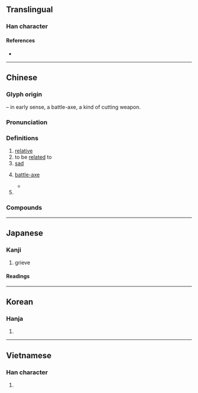 {{also|慼}}
{{character info}}
==Translingual==

===Han character===
{{Han char|rn=62|rad=戈|as=07|sn=11|four=53200|canj=IHYMF|ids=⿵戊尗}}

====References====
* {{Han ref|kx=0412.380|dkj=11594|dj=0755.260|hdz=21406.150|uh=621A|ud=25114|bh=B1AD|bd=45485}}

----

==Chinese==
{{zh-forms|alt=慼,慽,鏚}}

===Glyph origin===
{{Han etym}}
{{Han compound|戊|t1=scythe|尗|ls=psc|c1=s|c2=p}} – in early sense, a battle-axe, a kind of cutting weapon.

===Pronunciation===
{{zh-pron
|m=qī
|m-s=
|c=cik1
|c-t=
|g=
|h=pfs=chhit
|j=
|mb=chĭ
|md=
|mn=qz:chhiak/tw,xm,zz:chhek
|mn-t=cêg4
|w=
|x=
|mc=y
|oc=y
|ma=
|cat=n,a
}}

===Definitions===
{{zh-hanzi}}

# [[relative]]
# to be [[related]] to
# [[sad]]
# {{zh-obsolete}} [[battle-axe]]
#* {{zh-x|^形天 與 帝 至 此 （奇{jī} 肱 之 國） 爭 神，帝 斷 其 首，葬 之 長羊 之 山。乃 以 乳 為{wéi} 目，以 臍 為{wéi} 口，操 干 '''戚''' 以 舞。|When Xingtian fought with the Supreme Deity there (the land of people with odd/uneven upper-arms), the Supreme Deity decapitated him and buried his head at Changyang Mountain. [But Xingtian's] nipples became his eyes, his belly button became his mouth and the thrusting of his shield and '''battle-axe''' became his dance.|ref=Shanhaijing}}
# {{surname|zh}}

===Compounds===
{{zh-der|同休共戚|悲悲戚戚|愁戚戚|悲戚|串親戚|內戚|憂戚|哀戚|干戚|右戚|休戚|國戚|休戚相關|外戚|國戚皇親|休戚與共|欣戚|戚串|戚黨|戚舊|戚族|炊臼之戚|攀親引戚|戚屬|戚里|朱干玉戚|戚容|戚誼|戚戚|王公貴戚|皇親國戚|甯戚飯牛|甯戚扣角|戚然|戚施|懿戚|貴戚|自貽伊戚|籧篨戚施|鼓盆之戚|自詒伊戚|高朋故戚|親戚}}

----

==Japanese==

===Kanji===
{{ja-kanji|grade=c|rs=戈07}}

# grieve

====Readings====
{{ja-readings
|goon=しゃく
|kanon=せき
|on=そく
|kun=みうち-, いた-む, うれ-える
}}

----

==Korean==

===Hanja===
{{ko-hanja|hangeul=척|eumhun=|rv=cheok|mr=ch'ŏk|y=chek}}

# {{rfdef|ko|sort=戈07}}

----

==Vietnamese==

===Han character===
{{vi-hantu|thích|rs=戈07}}

# {{rfdef|vi|sort=戈07}}